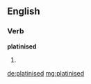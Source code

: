 ==English==

===Verb===
'''platinised'''

# {{past of|platinise}}

[[de:platinised]]
[[mg:platinised]]